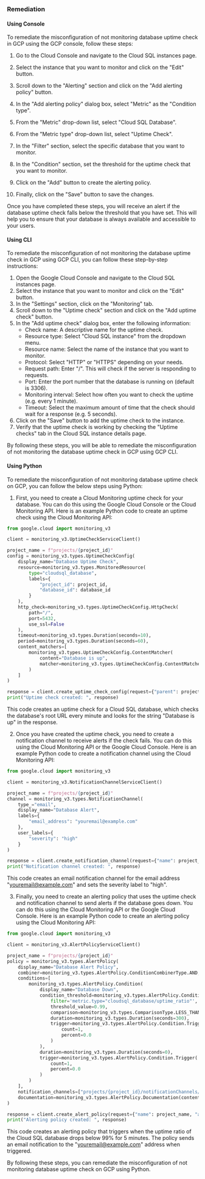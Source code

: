 ### Remediation

#### Using Console

To remediate the misconfiguration of not monitoring database uptime check in GCP using the GCP console, follow these steps:

1. Go to the Cloud Console and navigate to the Cloud SQL instances page.

2. Select the instance that you want to monitor and click on the "Edit" button.

3. Scroll down to the "Alerting" section and click on the "Add alerting policy" button.

4. In the "Add alerting policy" dialog box, select "Metric" as the "Condition type".

5. From the "Metric" drop-down list, select "Cloud SQL Database".

6. From the "Metric type" drop-down list, select "Uptime Check".

7. In the "Filter" section, select the specific database that you want to monitor.

8. In the "Condition" section, set the threshold for the uptime check that you want to monitor.

9. Click on the "Add" button to create the alerting policy.

10. Finally, click on the "Save" button to save the changes.

Once you have completed these steps, you will receive an alert if the database uptime check falls below the threshold that you have set. This will help you to ensure that your database is always available and accessible to your users.

#### Using CLI

To remediate the misconfiguration of not monitoring the database uptime check in GCP using GCP CLI, you can follow these step-by-step instructions:

1. Open the Google Cloud Console and navigate to the Cloud SQL instances page.
2. Select the instance that you want to monitor and click on the "Edit" button.
3. In the "Settings" section, click on the "Monitoring" tab.
4. Scroll down to the "Uptime check" section and click on the "Add uptime check" button.
5. In the "Add uptime check" dialog box, enter the following information:
   - Check name: A descriptive name for the uptime check.
   - Resource type: Select "Cloud SQL instance" from the dropdown menu.
   - Resource name: Select the name of the instance that you want to monitor.
   - Protocol: Select "HTTP" or "HTTPS" depending on your needs.
   - Request path: Enter "/". This will check if the server is responding to requests.
   - Port: Enter the port number that the database is running on (default is 3306).
   - Monitoring interval: Select how often you want to check the uptime (e.g. every 1 minute).
   - Timeout: Select the maximum amount of time that the check should wait for a response (e.g. 5 seconds).
6. Click on the "Save" button to add the uptime check to the instance.
7. Verify that the uptime check is working by checking the "Uptime checks" tab in the Cloud SQL instance details page.

By following these steps, you will be able to remediate the misconfiguration of not monitoring the database uptime check in GCP using GCP CLI.

#### Using Python

To remediate the misconfiguration of not monitoring database uptime check on GCP, you can follow the below steps using Python:

1. First, you need to create a Cloud Monitoring uptime check for your database. You can do this using the Google Cloud Console or the Cloud Monitoring API. Here is an example Python code to create an uptime check using the Cloud Monitoring API:

```python
from google.cloud import monitoring_v3

client = monitoring_v3.UptimeCheckServiceClient()

project_name = f"projects/{project_id}"
config = monitoring_v3.types.UptimeCheckConfig(
    display_name="Database Uptime Check",
    resource=monitoring_v3.types.MonitoredResource(
        type="cloudsql_database",
        labels={
            "project_id": project_id,
            "database_id": database_id
        }
    ),
    http_check=monitoring_v3.types.UptimeCheckConfig.HttpCheck(
        path="/",
        port=5432,
        use_ssl=False
    ),
    timeout=monitoring_v3.types.Duration(seconds=10),
    period=monitoring_v3.types.Duration(seconds=60),
    content_matchers=[
        monitoring_v3.types.UptimeCheckConfig.ContentMatcher(
            content="Database is up",
            matcher=monitoring_v3.types.UptimeCheckConfig.ContentMatcher.Matcher.REGEXP_MATCH
        )
    ]
)

response = client.create_uptime_check_config(request={"parent": project_name, "uptime_check_config": config})
print("Uptime check created: ", response)
```

This code creates an uptime check for a Cloud SQL database, which checks the database's root URL every minute and looks for the string "Database is up" in the response.

2. Once you have created the uptime check, you need to create a notification channel to receive alerts if the check fails. You can do this using the Cloud Monitoring API or the Google Cloud Console. Here is an example Python code to create a notification channel using the Cloud Monitoring API:

```python
from google.cloud import monitoring_v3

client = monitoring_v3.NotificationChannelServiceClient()

project_name = f"projects/{project_id}"
channel = monitoring_v3.types.NotificationChannel(
    type_="email",
    display_name="Database Alert",
    labels={
        "email_address": "youremail@example.com"
    },
    user_labels={
        "severity": "high"
    }
)

response = client.create_notification_channel(request={"name": project_name, "notification_channel": channel})
print("Notification channel created: ", response)
```

This code creates an email notification channel for the email address "youremail@example.com" and sets the severity label to "high".

3. Finally, you need to create an alerting policy that uses the uptime check and notification channel to send alerts if the database goes down. You can do this using the Cloud Monitoring API or the Google Cloud Console. Here is an example Python code to create an alerting policy using the Cloud Monitoring API:

```python
from google.cloud import monitoring_v3

client = monitoring_v3.AlertPolicyServiceClient()

project_name = f"projects/{project_id}"
policy = monitoring_v3.types.AlertPolicy(
    display_name="Database Alert Policy",
    combiner=monitoring_v3.types.AlertPolicy.ConditionCombinerType.AND,
    conditions=[
        monitoring_v3.types.AlertPolicy.Condition(
            display_name="Database Down",
            condition_threshold=monitoring_v3.types.AlertPolicy.Condition.MetricThreshold(
                filter='metric.type="cloudsql_database/uptime_ratio"',
                threshold_value=0.99,
                comparison=monitoring_v3.types.ComparisonType.LESS_THAN,
                duration=monitoring_v3.types.Duration(seconds=300),
                trigger=monitoring_v3.types.AlertPolicy.Condition.Trigger(
                    count=1,
                    percent=0.0
                )
            ),
            duration=monitoring_v3.types.Duration(seconds=0),
            trigger=monitoring_v3.types.AlertPolicy.Condition.Trigger(
                count=1,
                percent=0.0
            )
        )
    ],
    notification_channels=["projects/{project_id}/notificationChannels/{channel_id}".format(project_id=project_id, channel_id=channel_id)],
    documentation=monitoring_v3.types.AlertPolicy.Documentation(content="Database is down alert.")
)

response = client.create_alert_policy(request={"name": project_name, "alert_policy": policy})
print("Alerting policy created: ", response)
```

This code creates an alerting policy that triggers when the uptime ratio of the Cloud SQL database drops below 99% for 5 minutes. The policy sends an email notification to the "youremail@example.com" address when triggered.

By following these steps, you can remediate the misconfiguration of not monitoring database uptime check on GCP using Python.

